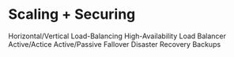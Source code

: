 # Scaling + Securing

Horizontal/Vertical
Load-Balancing
High-Availability
Load Balancer
Active/Actice
Active/Passive
Fallover
Disaster Recovery
Backups
